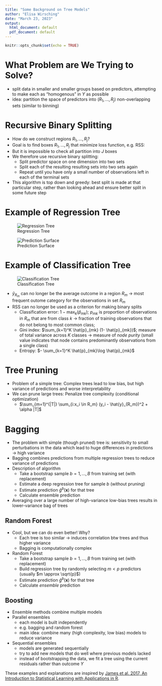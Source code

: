 ```yaml
---
title: "Some Background on Tree Models"
author: "Elisa Wirsching"
date: "March 23, 2023"
output:
  html_document: default
  pdf_document: default
---
```


```r
knitr::opts_chunk$set(echo = TRUE)
```

# What Problem are We Trying to Solve?

- split data in smaller and smaller groups based on predictors, attempting to make
each as “homogenous” in $Y$ as possible
- idea: partition the space of predictors into $(R_1, ..., R_j)$ non-overlapping sets (similar to
binning)

# Recursive Binary Splitting

- How do we construct regions $R_1, ..., R_j$?
- Goal is to find boxes $R_1, ..., R_j$ that minimize loss function, e.g. RSS:
  \begin{align}
  \sum_{j=1}^J \sum_{i \in R_j} (y_i-\hat{y}_{R_j})^2
  \end{align}
- But it is impossible to check all partition into $J$ boxes
- We therefore use recursive binary splitting:
  - Split predictor space on one dimension into two sets
  - Split each of the resulting resulting sets into two sets again
  - Repeat until you have only a small number of observations left in each of the terminal sets
- This algorithm is top down and greedy: best split is made at that particular step, rather than looking ahead and ensure better split in some future step

# Example of Regression Tree

![Regression Tree](tree1.png)

![Prediction Surface](tree2.png)

# Example of Classification Tree

![Classification Tree](tree3.png)


- $\hat{y}_{R_m}$ can no longer be the average outcome in a region $R_m$ \pause $\to$ most frequent outome category for the observations in set $R_m$ \pause
- RSS can no longer be used as a criterion for making binary splits \pause 
  - Classification error: $1 - \max_k (\hat{p}_{mk})$; ${p}_{mk}$ is proportion of observations in $R_m$ that are from class $k$ $\to$ fraction of training observations that do not belong to most common class;  \pause
  - Gini index: $\sum_{k=1}^K \hat{p}_{mk} (1- \hat{p}_{mk})$; measure of total variance across $K$ classes $\to$ measure of _node purity_ (small value indicates that node contains predominantly observations from a single class) \pause
  - Entropy: $- \sum_{k=1}^K \hat{p}_{mk}\log \hat{p}_{mk}$


# Tree Pruning

- Problem of a simple tree: Complex trees lead to low bias, but high variance of predictions and worse interpretability 
- We can prune large trees: Penalize tree complexity (conditional optimization)
  - $\sum_{m=1}^{|T|} \sum_{i:x_i \in R_m} (y_i - \hat{y}_{R_m})^2 + \alpha |T|$


# Bagging

- The problem with simple (though pruned) tree is: sensitivity to small perturbations in the data which lead to huge differences in predictions $\to$ high variance
- Bagging combines predictions from multiple regression trees to reduce variance of
predictions
- Description of algorithm
  - Take a bootstrap sample $b = 1, ...,B$ from training set (with replacement)
  - Estimate a deep regression tree for sample $b$ (without pruning)
  - Estimate prediction $\hat{g}^b(\mathbf{x})$ for that tree  \pause
  - Calculate ensemble prediction
  \begin{align}
  \hat{g}(\mathbf{x}) = \sum_{b=1}^B \hat{g}^b(\mathbf{x}) / B
  \end{align} 
- Averaging over a large number of high-variance low-bias trees results in lower-variance bag of trees

## Random Forest

- Cool, but we can do even better! Why? \pause
  - Each tree is too similar $\to$ induces correlation btw trees and thus higher variance \pause
  - Bagging is computationally complex \pause
- Random Forest
  - Take a bootstrap sample $b = 1, ..., B$ from training set (with replacement) \pause
  - Build regression tree by randomly selecting $m<p$ predictors (usually $m \approx \sqrt{p}$) \pause
  - Estimate prediction $\hat{g}^b(\mathbf{x})$ for that tree \pause
  - Calculate _ensemble_ prediction
  \begin{align}
  \hat{g}(\mathbf{x}) = \sum_{b=1}^B \hat{g}^b(\mathbf{x}) / B
  \end{align}

## Boosting

- Ensemble methods combine multiple models
- Parallel ensembles
  - each model is built independently
  - e.g. bagging and random forest
  - main idea: combine many (high complexity, low bias) models to reduce variance
- Sequential ensembles
  - models are generated sequentially
  - try to add new models that do well where previous models lacked
  - instead of bootstrapping the data, we fit a tree using the current residuals rather than outcome $Y$
  
  
  
  
These examples and explanations are inspired by [James et al. 2017, An Introduction to Statistical Learning with Applications in R](https://www.statlearning.com/).

